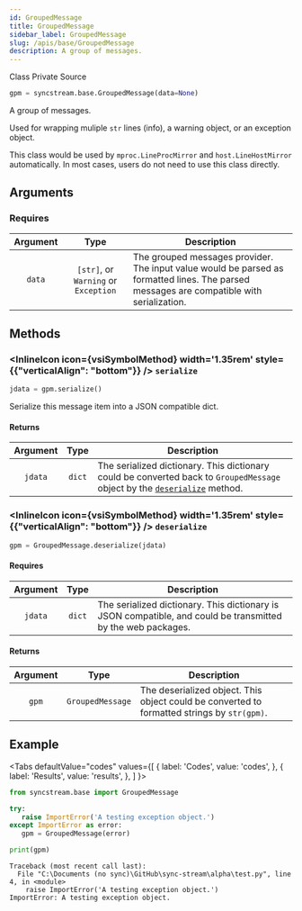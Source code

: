 ```yaml
---
id: GroupedMessage
title: GroupedMessage
sidebar_label: GroupedMessage
slug: /apis/base/GroupedMessage
description: A group of messages.
---
```



<p>
  <InlineIcon icon={vsiSymbolClass} width='1.35rem' style={{"verticalAlign": "bottom"}} /> Class
  <Splitter />
  <MDIIcon path={mdiLockOutline} size={0.9} style={{"verticalAlign": "bottom"}} /> Private
  <Splitter />
  <SourceURL url="base.py#L37">
    <FileCodeIcon size={18} verticalAlign="middle" /> Source
  </SourceURL>
</p>

```python
gpm = syncstream.base.GroupedMessage(data=None)
```

A group of messages.

Used for wrapping muliple `str` lines (info), a warning object, or an exception object.

This class would be used by `mproc.LineProcMirror` and `host.LineHostMirror` automatically. In most cases, users do not need to use this class directly.

## Arguments

### Requires

|  Argument  |  Type  |  <center>Description</center>  |
| :--------: | :----: | :----------------------------- |
| `data`     | `[str]`, or `Warning` or `Exception`  | The grouped messages provider. The input value would be parsed as formatted lines. The parsed messages are compatible with serialization. |

## Methods

### <InlineIcon icon={vsiSymbolMethod} width='1.35rem' style={{"verticalAlign": "bottom"}} /> `serialize`

```python
jdata = gpm.serialize()
```

Serialize this message item into a JSON compatible dict.

#### Returns

|  Argument  |  Type  |  <center>Description</center>  |
| :--------: | :----: | :----------------------------- |
| `jdata` | `dict`  | The serialized dictionary. This dictionary could be converted back to `GroupedMessage` object by the [`deserialize`](#deserialize) method. |

### <InlineIcon icon={vsiSymbolMethod} width='1.35rem' style={{"verticalAlign": "bottom"}} /> `deserialize`

```python
gpm = GroupedMessage.deserialize(jdata)
```

#### Requires

|  Argument  |  Type  |  <center>Description</center>  |
| :--------: | :----: | :----------------------------- |
| `jdata` | `dict`  | The serialized dictionary. This dictionary is JSON compatible, and could be transmitted by the web packages. |

#### Returns

|  Argument  |  Type  |  <center>Description</center>  |
| :--------: | :----: | :----------------------------- |
| `gpm` | `GroupedMessage`  | The deserialized object. This object could be converted to formatted strings by `str(gpm)`. |

## Example

<Tabs
  defaultValue="codes"
  values={[
    { label: 'Codes', value: 'codes', },
    { label: 'Results', value: 'results', },
  ]
}>

<TabItem value="codes">

```python
from syncstream.base import GroupedMessage

try:
   raise ImportError('A testing exception object.')
except ImportError as error:
   gpm = GroupedMessage(error)

print(gpm)
```

</TabItem>

<TabItem value="results">

```shell
Traceback (most recent call last):
  File "C:\Documents (no sync)\GitHub\sync-stream\alpha\test.py", line 4, in <module>
    raise ImportError('A testing exception object.')
ImportError: A testing exception object.
```

</TabItem>
</Tabs>
